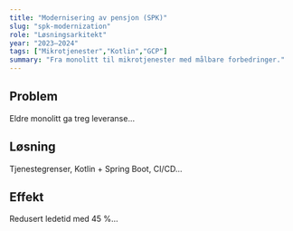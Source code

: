 ```yaml
---
title: "Modernisering av pensjon (SPK)"
slug: "spk-modernization"
role: "Løsningsarkitekt"
year: "2023–2024"
tags: ["Mikrotjenester","Kotlin","GCP"]
summary: "Fra monolitt til mikrotjenester med målbare forbedringer."
---
```


## Problem
Eldre monolitt ga treg leveranse…

## Løsning
Tjenestegrenser, Kotlin + Spring Boot, CI/CD…

## Effekt
Redusert ledetid med 45 %…
